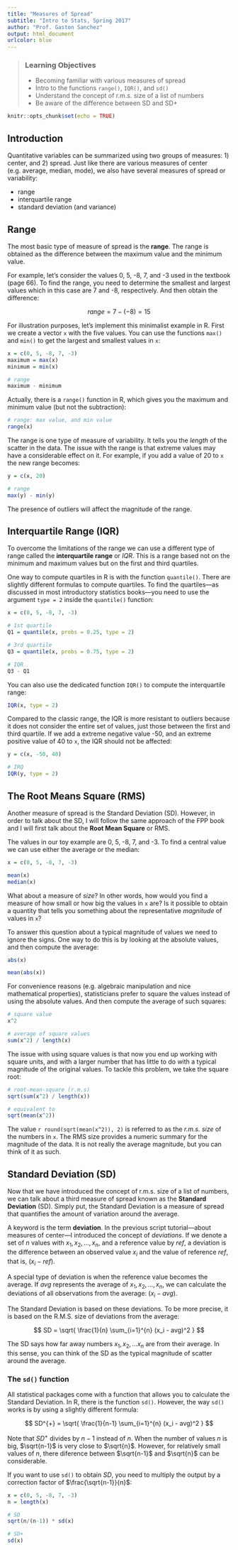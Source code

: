 ```yaml
---
title: "Measures of Spread"
subtitle: "Intro to Stats, Spring 2017"
author: "Prof. Gaston Sanchez"
output: html_document
urlcolor: blue
---
```


> ### Learning Objectives
>
> - Becoming familiar with various measures of spread
> - Intro to the functions `range()`, `IQR()`, and `sd()`
> - Understand the concept of r.m.s. size of a list of numbers
> - Be aware of the difference between SD and SD+


```r
knitr::opts_chunk$set(echo = TRUE)
```

## Introduction

Quantitative variables can be summarized using two groups of measures:
1) center, and 2) spread. Just like there are various measures of center 
(e.g. average, median, mode), we also have several measures of spread or 
variability:

- range
- interquartile range
- standard deviation (and variance)


## Range

The most basic type of measure of spread is the __range__. The range is obtained
as the difference between the maximum value and the minimum value.

For example, let's consider the values 0, 5, -8, 7, and -3 used in the textbook 
(page 66). To find the range, you need to determine the smallest and largest 
values which in this case are 7 and -8, respectively. And then obtain the
difference: 

$$
range = 7 - (-8) = 15
$$

For illustration purposes, let's implement this minimalist example in R. First
we create a vector `x` with the five values. You can use the functions `max()`
and `min()` to get the largest and smallest values in `x`:

```r
x = c(0, 5, -8, 7, -3)
maximum = max(x)
minimum = min(x)

# range
maximum - minimum
```

Actually, there is a `range()` function in R, which gives you the maximum and
minimum value (but not the subtraction):

```r
# range: max value, and min value
range(x)
```

The range is one type of measure of variability. It tells you the _length_
of the scatter in the data. The issue with the range is that extreme values
may have a considerable effect on it. For example, if you add a value of 20 to 
`x` the new range becomes:

```r
y = c(x, 20)

# range
max(y) - min(y)
```

The presence of outliers will affect the magnitude of the range.


## Interquartile Range (IQR)

To overcome the limitations of the range we can use a different type of range 
called the __interquartile range__ or _IQR_. This is a range based not on the 
minimum and maximum values but on the first and third quartiles.

One way to compute quartiles in R is with the function `quantile()`. There are
slightly different formulas to compute quartiles. To find the quartiles---as 
discussed in most introductory statistics books---you need to use the argument 
`type = 2` inside the `quantile()` function:

```r
x = c(0, 5, -8, 7, -3)

# 1st quartile
Q1 = quantile(x, probs = 0.25, type = 2)

# 3rd quartile
Q3 = quantile(x, probs = 0.75, type = 2)

# IQR
Q3 - Q1
```

You can also use the dedicated function `IQR()` to compute the interquartile
range:

```r
IQR(x, type = 2)
```

Compared to the classic range, the IQR is more resistant to outliers because
it does not consider the entire set of values, just those between the first 
and third quartile. If we add a extreme negative value -50, and an extreme
positive value of 40 to `x`, the IQR should not be affected:

```r
y = c(x, -50, 40)

# IRQ
IQR(y, type = 2)
```


## The Root Means Square (RMS)

Another measure of spread is the Standard Deviation (SD). However, in order to
talk about the SD, I will follow the same approach of the FPP book and I will first talk about the __Root Mean Square__ or RMS.

The values in our toy example are 0, 5, -8, 7, and -3. To find a central value
we can use either the average or the median:

```r
x = c(0, 5, -8, 7, -3)

mean(x)
median(x)
```

What about a measure of _size_? In other words, how would you find a measure
of how small or how big the values in `x` are? Is it possible to obtain a 
quantity that tells you something about the representative _magnitude_ of values 
in `x`?

To answer this question about a typical magnitude of values we need to ignore
the signs. One way to do this is by looking at the absolute values, and then 
compute the average:

```r
abs(x)

mean(abs(x))
```

For convenience reasons (e.g. algebraic manipulation and nice mathematical properties), statisticians prefer to square the values instead of using the 
absolute values. And then compute the average of such squares:

```r
# square value
x^2

# average of square values
sum(x^2) / length(x)
```

The issue with using square values is that now you end up working with 
square units, and with a larger number that has little to do with a typical
magnitude of the original values. To tackle this problem, we take the square
root:

```r
# root-mean-square (r.m.s)
sqrt(sum(x^2) / length(x))

# equivalent to
sqrt(mean(x^2))
```

The value `r round(sqrt(mean(x^2)), 2)` is referred to as the _r.m.s. size_ of 
the numbers in `x`. The RMS size provides a numeric summary for the magnitude
of the data. It is not really the average magnitude, but you can think of it
as such.


## Standard Deviation (SD)

Now that we have introduced the concept of r.m.s. size of a list of numbers,
we can talk about a third measure of spread known as the 
__Standard Deviation__ (SD). Simply put, the Standard Deviation is a measure 
of spread that quantifies the amount of variation around the average.

A keyword is the term __deviation__. In the previous script tutorial---about measures of center---I introduced the concept of _deviations_.
If we denote a set of $n$ values with $x_1, x_2, \dots, x_n$, and a reference
value by $ref$, a deviation is the difference between an observed 
value $x_i$ and the value of reference $ref$, that is, $(x_i - ref)$.

A special type of deviation is when the reference value becomes the average.
If $avg$ represents the average of $x_1, x_2, \dots, x_n$, we can calculate the
deviations of all observations from the average: $(x_i - avg)$.

The Standard Deviation is based on these deviations. To be more precise, it 
is based on the R.M.S. size of deviations from the average:

$$
SD = \sqrt{ \frac{1}{n} \sum_{i=1}^{n} (x_i - avg)^2 }
$$

The SD says how far away numbers $x_1, x_2, \dots x_n$ are from their average.
In this sense, you can think of the SD as the typical magnitude of scatter 
around the average.


### The `sd()` function

All statistical packages come with a function that allows you to calculate 
the Standard Deviation. In R, there is the function `sd()`. However, the way
`sd()` works is by using a slightly different formula:

$$
SD^{+} = \sqrt{ \frac{1}{n-1} \sum_{i=1}^{n} (x_i - avg)^2 }
$$

Note that $SD^{+}$ divides by $n-1$ instead of $n$. When the number of values
$n$ is big, $\sqrt{n-1}$ is very close to $\sqrt{n}$. However, for relatively
small values of $n$, there diference between $\sqrt{n-1}$ and $\sqrt{n}$ can
be considerable.

If you want to use `sd()` to obtain $SD$, you need to multiply the output by a 
correction factor of $\frac{\sqrt{n-1}}{n}$:

```r
x = c(0, 5, -8, 7, -3)
n = length(x)

# SD
sqrt(n/(n-1)) * sd(x)

# SD+
sd(x)
```


